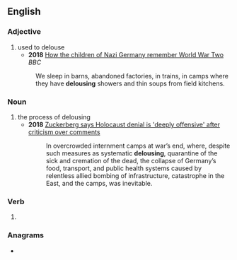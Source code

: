 ==English==
===Adjective===
{{en-adj}}
#used to delouse
#*'''2018''' [http://www.bbc.com/culture/story/20180123-how-the-children-of-nazi-germany-remember-world-war-two How the children of Nazi Germany remember World War Two] ''BBC''
#:We sleep in barns, abandoned factories, in trains, in camps where they have '''delousing''' showers and thin soups from field kitchens.

===Noun===
{{en-noun}}
#the process of delousing
#*'''2018''' [https://www.thejournal.ie/mark-zuckerberg-holocaust-4137053-Jul2018/ Zuckerberg says Holocaust denial is 'deeply offensive' after criticism over comments]
#*:In overcrowded internment camps at war’s end, where, despite such measures as systematic '''delousing''', quarantine of the sick and cremation of the dead, the collapse of Germany’s food, transport, and public health systems caused by relentless allied bombing of infrastructure, catastrophe in the East, and the camps, was inevitable.

===Verb===
{{head|en|present participle}}

# {{present participle of|delouse|lang=en|nocat=1}}

===Anagrams===
* {{anagrams|en|a=degilnosu|desouling}}